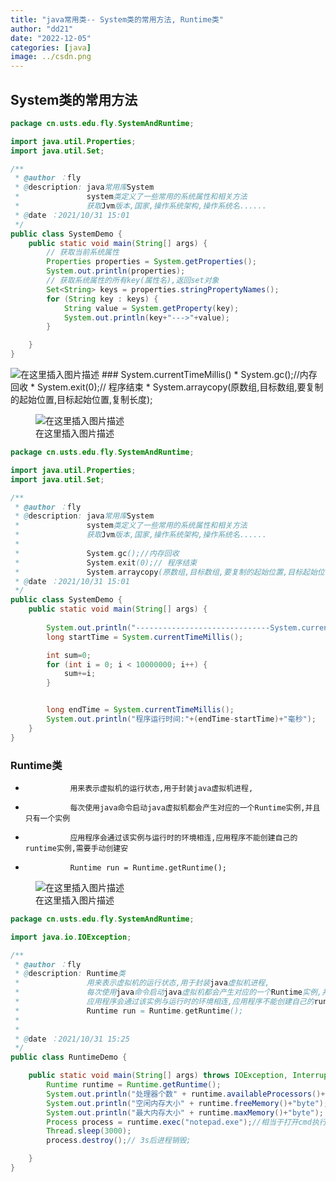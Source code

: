 ```yaml
---
title: "java常用类-- System类的常用方法, Runtime类"
author: "dd21"
date: "2022-12-05" 
categories: [java]
image: ../csdn.png
---
```



## System类的常用方法
```java
package cn.usts.edu.fly.SystemAndRuntime;

import java.util.Properties;
import java.util.Set;

/**
 * @author ：fly
 * @description: java常用库System
 *               system类定义了一些常用的系统属性和相关方法
 *               获取Jvm版本,国家,操作系统架构,操作系统名......
 * @date ：2021/10/31 15:01
 */
public class SystemDemo {
    public static void main(String[] args) {
        // 获取当前系统属性
        Properties properties = System.getProperties();
        System.out.println(properties);
        // 获取系统属性的所有key(属性名),返回set对象
        Set<String> keys = properties.stringPropertyNames();
        for (String key : keys) {
            String value = System.getProperty(key);
            System.out.println(key+"--->"+value);
        }

    }
}

```
![在这里插入图片描述](https://img-blog.csdnimg.cn/74332f9873ab4f41b376525e7807e145.png?x-oss-process=image/watermark,type_ZHJvaWRzYW5zZmFsbGJhY2s,shadow_50,text_Q1NETiBA5aSn5q-beg==,size_20,color_FFFFFF,t_70,g_se,x_16)
### System.currentTimeMillis()
 *    System.gc();//内存回收
 *    System.exit(0);// 程序结束
 *    System.arraycopy(原数组,目标数组,要复制的起始位置,目标起始位置,复制长度);

![在这里插入图片描述](https://img-blog.csdnimg.cn/93b560741bc947aeb7b71e77adc0036b.png)


```java
package cn.usts.edu.fly.SystemAndRuntime;

import java.util.Properties;
import java.util.Set;

/**
 * @author ：fly
 * @description: java常用库System
 *               system类定义了一些常用的系统属性和相关方法
 *               获取Jvm版本,国家,操作系统架构,操作系统名......
 *
 *               System.gc();//内存回收
 *               System.exit(0);// 程序结束
 *               System.arraycopy(原数组,目标数组,要复制的起始位置,目标起始位置,复制长度);
 * @date ：2021/10/31 15:01
 */
public class SystemDemo {
    public static void main(String[] args) {
 
        System.out.println("------------------------------System.currentTimeMillis()-----------------------------------");
        long startTime = System.currentTimeMillis();

        int sum=0;
        for (int i = 0; i < 10000000; i++) {
            sum+=i;
        }


        long endTime = System.currentTimeMillis();
        System.out.println("程序运行时间:"+(endTime-startTime)+"毫秒");      
    }
}

```



### Runtime类
 *               用来表示虚拟机的运行状态,用于封装java虚拟机进程,
 *               每次使用java命令启动java虚拟机都会产生对应的一个Runtime实例,并且只有一个实例
 *               应用程序会通过该实例与运行时的环境相连,应用程序不能创建自己的runtime实例,需要手动创建安
 *               Runtime run = Runtime.getRuntime();

![在这里插入图片描述](https://img-blog.csdnimg.cn/4908a55be55f4352a9cc8170e7a9caa2.png?x-oss-process=image/watermark,type_ZHJvaWRzYW5zZmFsbGJhY2s,shadow_50,text_Q1NETiBA5aSn5q-beg==,size_19,color_FFFFFF,t_70,g_se,x_16)


```java
package cn.usts.edu.fly.SystemAndRuntime;

import java.io.IOException;

/**
 * @author ：fly
 * @description: Runtime类
 *               用来表示虚拟机的运行状态,用于封装java虚拟机进程,
 *               每次使用java命令启动java虚拟机都会产生对应的一个Runtime实例,并且只有一个实例
 *               应用程序会通过该实例与运行时的环境相连,应用程序不能创建自己的runtime实例,需要手动创建安
 *               Runtime run = Runtime.getRuntime();
 *
 *
 * @date ：2021/10/31 15:25
 */
public class RuntimeDemo {

    public static void main(String[] args) throws IOException, InterruptedException {
        Runtime runtime = Runtime.getRuntime();
        System.out.println("处理器个数" + runtime.availableProcessors()+"核");
        System.out.println("空闲内存大小" + runtime.freeMemory()+"byte");
        System.out.println("最大内存大小" + runtime.maxMemory()+"byte");
        Process process = runtime.exec("notepad.exe");//相当于打开cmd执行命令
        Thread.sleep(3000);
        process.destroy();// 3s后进程销毁;

    }
}

```

